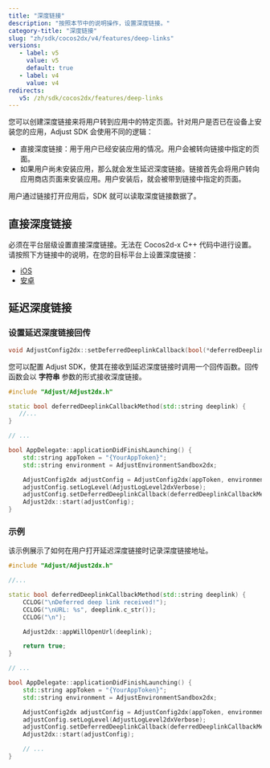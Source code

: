 ```yaml
---
title: "深度链接"
description: "按照本节中的说明操作，设置深度链接。"
category-title: "深度链接"
slug: "zh/sdk/cocos2dx/v4/features/deep-links"
versions:
   - label: v5
     value: v5
     default: true
   - label: v4
     value: v4
redirects:
   v5: /zh/sdk/cocos2dx/features/deep-links
---
```


您可以创建深度链接来将用户转到应用中的特定页面。针对用户是否已在设备上安装您的应用，Adjust SDK 会使用不同的逻辑：

-  直接深度链接：用于用户已经安装应用的情况。用户会被转向链接中指定的页面。
-  如果用户尚未安装应用，那么就会发生延迟深度链接。链接首先会将用户转向应用商店页面来安装应用。用户安装后，就会被带到链接中指定的页面。

用户通过链接打开应用后，SDK 就可以读取深度链接数据了。

## 直接深度链接

必须在平台层级设置直接深度链接。无法在 Cocos2d\-x C\+\+ 代码中进行设置。请按照下方链接中的说明，在您的目标平台上设置深度链接：

-  [iOS](/zh/sdk/ios/features/deep-links/direct)
-  [安卓](/zh/sdk/android/features/deep-links)

## 延迟深度链接

### 设置延迟深度链接回传

<CodeBlock title="方法签名">

```cpp
void AdjustConfig2dx::setDeferredDeeplinkCallback(bool(*deferredDeeplinkCallback)(std::string deeplink));
```

</CodeBlock>

您可以配置 Adjust SDK，使其在接收到延迟深度链接时调用一个回传函数。回传函数会以 **字符串** 参数的形式接收深度链接。

<CodeBlock highlight="{range: 3-5}, {range: 15}">

```cpp
#include "Adjust/Adjust2dx.h"

static bool deferredDeeplinkCallbackMethod(std::string deeplink) {
   //...
}

// ...

bool AppDelegate::applicationDidFinishLaunching() {
    std::string appToken = "{YourAppToken}";
    std::string environment = AdjustEnvironmentSandbox2dx;

    AdjustConfig2dx adjustConfig = AdjustConfig2dx(appToken, environment);
    adjustConfig.setLogLevel(AdjustLogLevel2dxVerbose);
    adjustConfig.setDeferredDeeplinkCallback(deferredDeeplinkCallbackMethod);
    Adjust2dx::start(adjustConfig);
}
```

</CodeBlock>

### 示例

该示例展示了如何在用户打开延迟深度链接时记录深度链接地址。

```cpp
#include "Adjust/Adjust2dx.h"

//...

static bool deferredDeeplinkCallbackMethod(std::string deeplink) {
    CCLOG("\nDeferred deep link received!");
    CCLOG("\nURL: %s", deeplink.c_str());
    CCLOG("\n");

    Adjust2dx::appWillOpenUrl(deeplink);

    return true;
}

// ...

bool AppDelegate::applicationDidFinishLaunching() {
    std::string appToken = "{YourAppToken}";
    std::string environment = AdjustEnvironmentSandbox2dx;

    AdjustConfig2dx adjustConfig = AdjustConfig2dx(appToken, environment);
    adjustConfig.setLogLevel(AdjustLogLevel2dxVerbose);
    adjustConfig.setDeferredDeeplinkCallback(deferredDeeplinkCallbackMethod);
    Adjust2dx::start(adjustConfig);

    // ...
}
```
